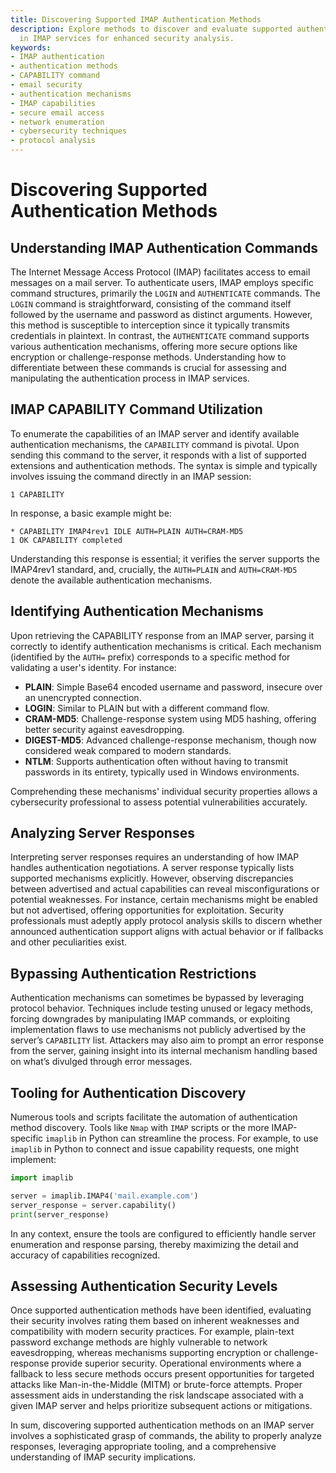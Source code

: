```yaml
---
title: Discovering Supported IMAP Authentication Methods
description: Explore methods to discover and evaluate supported authentication mechanisms
  in IMAP services for enhanced security analysis.
keywords:
- IMAP authentication
- authentication methods
- CAPABILITY command
- email security
- authentication mechanisms
- IMAP capabilities
- secure email access
- network enumeration
- cybersecurity techniques
- protocol analysis
---
```


# Discovering Supported Authentication Methods

## Understanding IMAP Authentication Commands

The Internet Message Access Protocol (IMAP) facilitates access to email messages on a mail server. To authenticate users, IMAP employs specific command structures, primarily the `LOGIN` and `AUTHENTICATE` commands. The `LOGIN` command is straightforward, consisting of the command itself followed by the username and password as distinct arguments. However, this method is susceptible to interception since it typically transmits credentials in plaintext. In contrast, the `AUTHENTICATE` command supports various authentication mechanisms, offering more secure options like encryption or challenge-response methods. Understanding how to differentiate between these commands is crucial for assessing and manipulating the authentication process in IMAP services.

## IMAP CAPABILITY Command Utilization

To enumerate the capabilities of an IMAP server and identify available authentication mechanisms, the `CAPABILITY` command is pivotal. Upon sending this command to the server, it responds with a list of supported extensions and authentication methods. The syntax is simple and typically involves issuing the command directly in an IMAP session:

```
1 CAPABILITY
```

In response, a basic example might be:

```
* CAPABILITY IMAP4rev1 IDLE AUTH=PLAIN AUTH=CRAM-MD5
1 OK CAPABILITY completed
```

Understanding this response is essential; it verifies the server supports the IMAP4rev1 standard, and, crucially, the `AUTH=PLAIN` and `AUTH=CRAM-MD5` denote the available authentication mechanisms.

## Identifying Authentication Mechanisms

Upon retrieving the CAPABILITY response from an IMAP server, parsing it correctly to identify authentication mechanisms is critical. Each mechanism (identified by the `AUTH=` prefix) corresponds to a specific method for validating a user's identity. For instance:

- **PLAIN**: Simple Base64 encoded username and password, insecure over an unencrypted connection.
- **LOGIN**: Similar to PLAIN but with a different command flow.
- **CRAM-MD5**: Challenge-response system using MD5 hashing, offering better security against eavesdropping.
- **DIGEST-MD5**: Advanced challenge-response mechanism, though now considered weak compared to modern standards.
- **NTLM**: Supports authentication often without having to transmit passwords in its entirety, typically used in Windows environments.

Comprehending these mechanisms' individual security properties allows a cybersecurity professional to assess potential vulnerabilities accurately.

## Analyzing Server Responses

Interpreting server responses requires an understanding of how IMAP handles authentication negotiations. A server response typically lists supported mechanisms explicitly. However, observing discrepancies between advertised and actual capabilities can reveal misconfigurations or potential weaknesses. For instance, certain mechanisms might be enabled but not advertised, offering opportunities for exploitation. Security professionals must adeptly apply protocol analysis skills to discern whether announced authentication support aligns with actual behavior or if fallbacks and other peculiarities exist.

## Bypassing Authentication Restrictions

Authentication mechanisms can sometimes be bypassed by leveraging protocol behavior. Techniques include testing unused or legacy methods, forcing downgrades by manipulating IMAP commands, or exploiting implementation flaws to use mechanisms not publicly advertised by the server’s `CAPABILITY` list. Attackers may also aim to prompt an error response from the server, gaining insight into its internal mechanism handling based on what’s divulged through error messages.

## Tooling for Authentication Discovery

Numerous tools and scripts facilitate the automation of authentication method discovery. Tools like `Nmap` with `IMAP` scripts or the more IMAP-specific `imaplib` in Python can streamline the process. For example, to use `imaplib` in Python to connect and issue capability requests, one might implement:

```python
import imaplib

server = imaplib.IMAP4('mail.example.com')
server_response = server.capability()
print(server_response)
```

In any context, ensure the tools are configured to efficiently handle server enumeration and response parsing, thereby maximizing the detail and accuracy of capabilities recognized.

## Assessing Authentication Security Levels

Once supported authentication methods have been identified, evaluating their security involves rating them based on inherent weaknesses and compatibility with modern security practices. For example, plain-text password exchange methods are highly vulnerable to network eavesdropping, whereas mechanisms supporting encryption or challenge-response provide superior security. Operational environments where a fallback to less secure methods occurs present opportunities for targeted attacks like Man-in-the-Middle (MITM) or brute-force attempts. Proper assessment aids in understanding the risk landscape associated with a given IMAP server and helps prioritize subsequent actions or mitigations.

In sum, discovering supported authentication methods on an IMAP server involves a sophisticated grasp of commands, the ability to properly analyze responses, leveraging appropriate tooling, and a comprehensive understanding of IMAP security implications.